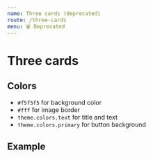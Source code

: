```yaml
---
name: Three cards (deprecated)
route: /three-cards
menu: 🗑️ Deprecated
---
```



# Three cards

## Colors

- `#f5f5f5` for background color
- `#fff` for image border
- `theme.colors.text` for title and text
- `theme.colors.primary` for button background

## Example

<Playground fullBleed noPadding>
  <ThreeCards
    title="My Cards"
    cards={[
      {
        image: {
          src:
            'http://eb-employee-fr.cdn.prismic.io/eb-employee-fr%2Fcd8d94f6-734c-404f-ad4a-ae88117144ff_e.svg',
          alt: 'My Easy Sante',
        },
        title: 'My Easy Sante',
        text:
          'Pour préserver et améliorer sa santé au quotidien avec My Easy Santé. C’est utile et efficace !',
        action: {
          url: 'https://fr.wikipedia.org/wiki/Pyramides_de_Gizeh',
          label: 'Découvrir',
        },
      },
      {
        image: {
          src:
            'http://eb-employee-fr.cdn.prismic.io/eb-employee-fr%2Fc50bf496-be89-46d3-ad0d-f72f4b5679fd_f.svg',
          alt: 'Appeler un médecin 24/7',
        },
        title: 'Appeler un médecin 24/7',
        text:
          "3633 pour consulter immédiatement un médecin par téléphone (prix d'un appel local) ou par vidéo (+33 1 55 92 27 54 depuis l'étranger).",
      },
      {
        image: {
          src:
            'http://eb-employee-fr.cdn.prismic.io/eb-employee-fr%2F445e7e8d-89cd-4d51-8c1e-cac8ae3d07e2_g.svg',
          alt: 'Accéder au réseau de 6000 professionnels Santé Itelis',
        },
        title: 'Accéder au réseau de 6000 professionnels Santé Itelis',
        text:
          '6 000 professionnels de la santé Itelis conseillent et facilitent l’accès aux soins à plus de 10 millions de personnes.(opticiens, dentistes, audioprothésistes...)',
        action: {
          url: 'http://www.chateau-amboise.com/',
          label: 'Découvrir',
        },
      },
    ]}
  />
</Playground>

<Playground fullBleed noPadding>
  <ThreeCards
    title="Features"
    cards={[
      {
        image: {
          src: 'https://wanchain.org/dist/f1cc29e1c8dbe68a58cecc19cee10b66.png',
          alt: 'Easier',
        },
        title: 'Easier',
        text: 'Cupidatat ad adipisicing occaecat eiusmod.',
        action: {
          url: 'https://fr.wikipedia.org/wiki/Pyramides_de_Gizeh',
          label: 'Découvrir',
        },
      },
      {
        image: {
          src: 'https://wanchain.org/dist/c66ea9fab59af9487eee15564c9f7d6a.png',
          alt: 'Faster',
        },
        title: 'Faster',
        text:
          'Velit elit ullamco minim culpa sunt et labore anim irure voluptate in aliqua qui aliquip',
      },
      {
        image: {
          src: 'https://wanchain.org/dist/2fe4aeea1b3a12c3a860121a71f52b3a.png',
          alt: 'Stronger',
        },
        title: 'Stronger',
        text:
          'Do nostrud est irure sunt amet dolor consequat velit elit pariatur adipisicing est.',
        action: {
          url: 'http://www.chateau-amboise.com/',
          label: 'Découvrir',
        },
      },
    ]}
  />
</Playground>
